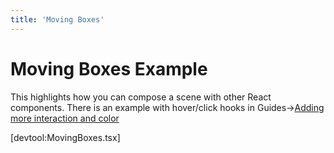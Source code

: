 ```yaml
---
title: 'Moving Boxes'
---
```


# Moving Boxes Example

This highlights how you can compose a scene with other React components. There
is an example with hover/click hooks in
Guides->[Adding more interaction and color](../../../guides/adding-interaction-and-color)

[devtool:MovingBoxes.tsx]
